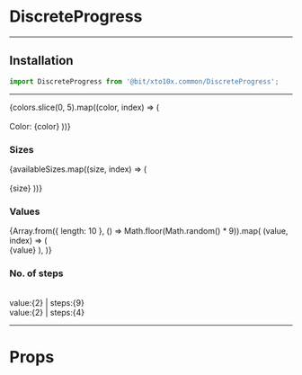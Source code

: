 
<Meta title="Molecules/DiscreteProgress" component={DiscreteProgress} />

# DiscreteProgress

---

## Installation

```jsx
import DiscreteProgress from '@bit/xto10x.common/DiscreteProgress';
```

---

<Preview>
  <Story name="Colored DiscreteProgress">
    <Box
      display="grid"
      gridTemplateColumns="repeat(auto-fill, minmax(150px, 1fr))"
      gridGap="30px"
      justifyContent="start"
      alignItems="end"
    >
      {colors.slice(0, 5).map((color, index) => (
        <Box>
          <DiscreteProgress steps={7} value={3} color={color} size="medium" />
          <br />
          <br />
          <Text type="label">Color: {color}</Text>
        </Box>
      ))}
    </Box>
  </Story>
</Preview>

### Sizes

<Preview>
  <Story name="Sizes">
    <Box
      display="grid"
      gridTemplateColumns="repeat(auto-fill, minmax(150px, 1fr))"
      gridGap="30px"
      justifyContent="start"
      alignItems="end"
    >
      {availableSizes.map((size, index) => (
        <Box>
          <DiscreteProgress steps={7} value={3} size={size} />
          <br />
          <br />
          <Text type="label">{size}</Text>
        </Box>
      ))}
    </Box>
  </Story>
</Preview>

### Values

<Preview>
  <Story name="Values">
    <Box
      display="grid"
      gridTemplateColumns="repeat(auto-fill, minmax(150px, 1fr))"
      gridGap="30px"
      justifyContent="start"
      alignItems="end"
    >
      {Array.from({ length: 10 }, () => Math.floor(Math.random() * 9)).map(
        (value, index) => (
          <Box>
            <DiscreteProgress size="small" value={value} />
            <br />
            <Text type="label">{value}</Text>
          </Box>
        ),
      )}
    </Box>
  </Story>
</Preview>

### No. of steps

<Preview>
  <Story name="Custom no. of steps">
    <Box
      display="grid"
      gridTemplateColumns="repeat(auto-fill, minmax(150px, 1fr))"
      gridGap="30px"
      justifyContent="start"
      alignItems="end"
    >
      <Box>
        <DiscreteProgress size="small" value={2} steps={9} />
        <br />
        <Text type="label">
          value:{2} | steps:{9}
        </Text>
      </Box>
      <Box>
        <DiscreteProgress size="small" value={2} steps={4} />
        <br />
        <Text type="label">
          value:{2} | steps:{4}
        </Text>
      </Box>
    </Box>
  </Story>
</Preview>

---

# Props

<Props of={DiscreteProgress} />
